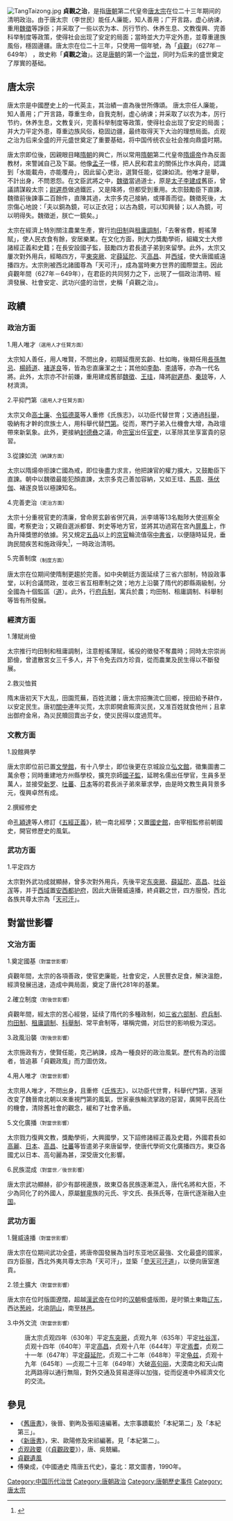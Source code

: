 {{For|2005年於中國大陸拍攝的歷史劇|貞觀之治 (電視劇)}}
{{Multiple issues|
{{Original research|time=2021-07-24}}
{{Copy edit|time=2022-06-21T10:55:27+00:00}}
}}
[[File:TangTaizong.jpg|thumb]]
'''貞觀之治'''，是指[[唐朝|唐朝]]第二代皇帝[[唐太宗|唐太宗]]在位二十三年期间的清明政治。由于唐太宗（李世民）能任人廉能，知人善用；广开言路，虚心纳谏，重用[[魏徵|魏徵]]等諍臣；并采取了一些以农为本、厉行节约、休养生息、文教復興、完善科举制度等政策，使得社会出现了安定的局面；當時並大力平定外患，並尊重邊族風俗，穩固邊疆。唐太宗在位二十三年，只使用一個年號，為「[[貞觀_(唐朝)|貞觀]]」（627年－649年） ，故史称「'''貞觀之治'''」。这是[[唐朝|唐朝]]的第一个[[治世|治世]]，同时为后来的盛世奠定了厚實的基础。

== 唐太宗 ==
唐太宗是中國歷史上的一代英主，其治績一直為後世所傳頌。
唐太宗任人廉能，知人善用；广开言路，尊重生命，自我克制，虚心纳谏；并采取了以农为本，厉行节约，休养生息，文教复兴，完善科举制度等政策，使得社会出现了安定的局面；并大力平定外患，尊重边族风俗，稳固边疆，最终取得天下大治的理想局面。贞观之治为后来全盛的开元盛世奠定了重要基础，将中国传统农业社会推向鼎盛时期。

唐太宗即位後，因親眼目睹[[隋朝|隋朝]]的興亡，所以常用[[隋朝|隋朝]]第二代皇帝[[隋煬帝|隋煬帝]]作為反面教材，來警誡自己及下屬。他像[[孟子|孟子]]一樣，把人民和君主的關係比作水與舟，認識到「水能載舟，亦能覆舟」，因此留心吏治，選賢任能，從諫如流。他唯才是舉，不計出身，不問恩怨。在文臣武將之中，[[魏徵|魏徵]]當過道士，原是[[太子|太子]][[李建成|李建成]]舊臣，曾議請謀殺太宗；[[尉遲恭|尉遲恭]]做過鐵匠，又是降將，但都受到重用。太宗鼓勵臣下直諫，魏徵前後諫事二百餘件，直陳其過，太宗多克己接納，或擇善而從。魏徵死後，太宗傷心地說：「夫以銅為鏡，可以正衣冠；以古為鏡，可以知興替；以人為鏡，可以明得失。魏徵逝，朕亡一鏡矣。」 

太宗在經濟上特別關注農業生產，實行[[均田制|均田制]]與[[租庸調制|租庸調制]]，「去奢省費，輕徭薄賦」，使人民衣食有餘，安居樂業。在文化方面，則大力獎勵學術，組織文士大修諸經正義和史籍；在長安設國子監，鼓勵四方君長遣子弟到來留學。此外，太宗又屢次對外用兵，經略四方，平[[東突厥|東突厥]]、定[[薛延陀|薛延陀]]、灭[[高昌|高昌]]、并[[西域|西域]]，使大唐國威遠播四方。太宗則被西北諸國尊為「天可汗」，成為當時東方世界的國際盟主。因此貞觀年間（627年－649年），在君臣的共同努力之下，出現了一個政治清明、經濟發展、社會安定、武功兴盛的治世，史稱「貞觀之治」。

== 政績 ==
===政治方面===
1.用人唯才<small>（選用人才任賢方面）</small>

太宗知人善任，用人唯賢，不問出身，初期延攬房玄齡、杜如晦，後期任用[[長孫無忌|長孫無忌]]、[[楊師道|楊師道]]、[[褚遂良|褚遂良]]等，皆為忠直廉潔之士；其他如[[李勣|李勣]]、[[李靖|李靖]]等，亦為一代名將。此外，太宗亦不計前嫌，重用建成舊部[[魏徵|魏徵]]、[[王珪|王珪]]，降將[[尉遲恭|尉遲恭]]、[[秦琼|秦琼]]等，人材濟濟。

2.平抑門第<small>（選用人才任賢方面）</small>

太宗又命[[高士廉|高士廉]]、[[令狐德棻|令狐德棻]]等人重修《氏族志》，以功臣代替世冑；又通過[[科舉|科舉]]，吸納有才幹的庶族士人，用科舉代替[[門第|門第]]。從而，寒門子弟入仕機會大增，為政壇帶來新氣象。此外，更接納[[封德彝|封德彝]]之議，命[[宗室|宗室]]出任[[官吏|官吏]]，以革除其坐享富貴的惡習。

3.從諫如流<small>（納諫方面）</small>

太宗以隋煬帝拒諫亡國為戒，即位後盡力求言，他把諫官的權力擴大，又鼓勵臣下直諫。朝中以魏徵最能犯顏直諫，太宗多克己善加容納，又如王珪、[[馬周|馬周]]、[[孫伏伽|孫伏伽]]、褚遂良皆以極諫知名。

4.完善吏治<small>（吏治方面）</small>

太宗十分重視官吏的清廉，曾命房玄齡省併冗員，派李靖等13名黜陟大使巡察全國，考察吏治；又親自選派都督、刺史等地方官，並將其功過寫在宮內[[屏風|屏風]]上，作為升降獎懲的依據。另又規定[[唐朝官職表|五品]]以上的[[京官|京官]]輪流值宿[[中書省|中書省]]，以便隨時延見，垂詢民間疾苦和施政得失<ref>{{Cite book|title=中國通史 隨唐五代史|last=傅|first=樂成|publisher=眾文|year=1990|isbn=9-575-32033-6|location=臺北|pages=47}}</ref>，一時政治清明。

5.完善制度<sub>（制度方面）</sub>

唐太宗在位期间使隋制更趨於完善。如中央朝廷方面延续了三省六部制，特設政事堂，以利合議問政，並收三省互相牽制之效；地方上沿襲了隋代的郡縣兩級制，分全國為十個監區（[[道_(行政區)|道]]）。此外，行[[府兵制|府兵制]]，寓兵於農；均田制、租庸調制、科舉制等皆有所發展。

===經濟方面===
1.薄賦尚儉

太宗推行均田制和租庸調制，注意輕徭薄賦，徭役的徵發不奪農時；同時太宗崇尚節儉，曾遣散宮女三千多人，并下令免去四方珍貢，從而農業及民生得以不斷發展。

2.救災恤貧

隋末唐初天下大乱，田園荒蕪，百姓流離；唐太宗招撫流亡回鄉，授田給予耕作，以安定民生。唐初[[關中|關中]]連年災荒，太宗即開倉賑濟災民，又准百姓就食他州；且拿出御府金帛，為災民贖回賣出子女，使災民得以度過荒年。

===文教方面===
1.設館興學

唐太宗即位前已置[[文學館|文學館]]，有十八學士，即位後更在京城設立[[弘文館|弘文館]]，徵集圖書二萬余卷；同時重建地方州縣學校，擴充京師[[國子監|國子監]]，延聘名儒出任學官，生員多至萬人，並接受[[新罗|新罗]]、[[吐蕃|吐蕃]]、[[日本|日本]]等的君長派子弟來華求學，由是時文教生員背景多元，復興卓然有成。

2.撰經修史

命[[孔穎達|孔穎達]]等人修訂《[[五經正義|五經正義]]》，統一南北經學；又置[[國史館|國史館]]，由宰相監修前朝國史，開官修歷史的風氣。

===武功方面===
1.平定四方

太宗對外武功成就顯赫，曾多次對外用兵，先後平定[[东突厥|东突厥]]、[[薛延陀|薛延陀]]、[[高昌|高昌]]、[[吐谷浑|吐谷浑]]等，并于[[西域|西域]]置[[安西都护府|安西都护府]]，因此大唐聲威遠播，終貞觀之世，四方服悅，西北各族共尊太宗為「[[天可汗|天可汗]]」。

==對當世影響==
===文治方面===
1.奠定國基<small>（對當世影響）</small>

貞觀年間，太宗的各項善政，使官吏廉能，社會安定，人民豐衣足食，解決溫飽，經濟發展迅速，造成中興局面，奠定了唐代281年的基業。

2.確立制度<small>（對後世影響）</small>

貞觀年間，經太宗的苦心經營，延续了隋代的多種政制，如[[三省六部制|三省六部制]]、[[府兵制|府兵制]]、[[均田制|均田制]]、[[租庸調制|租庸調制]]、[[科舉制|科舉制]]、常平倉制等，堪稱完備，对后世的影响极为深远。

3.政風沿襲<small>（對後世影響）</small>

太宗施政有方，使賢任能，克己納諫，成為一種良好的政治風氣。歷代有為的治國者，皆追慕「貞觀政風」而力圖仿效。

4.用人唯才<small>（對當世影響）</small>

太宗用人唯才，不問出身，且重修《[[氏族志|氏族志]]》，以功臣代世冑，科舉代門第，逐渐改变了魏晉南北朝以來重視門第的風氣，世家豪族輪流掌政的惡習，廣開平民高仕的機會，清除舊社會的觀念，緩和了社會矛盾。

5.文化廣播<small>（對當世影響）</small>

太宗戮力復興文教，獎勵學術，大興國學，又下詔修諸經正義及史籍，外國君長如[[高麗|高麗]]、[[日本|日本]]、[[高昌|高昌]]、[[吐蕃|吐蕃]]等皆遣弟子來唐留學，使唐代學術文化廣播四方。東亞各國尤以日本、高句麗為甚，深受唐文化影響。

6.民族混成<small>（對當世／後世影響）</small>

唐太宗武功顯赫，卻少有鄙視邊族，故東亞各民族逐漸混入，唐代名將和大臣，不少為同化了的外國人，原屬[[鮮卑|鮮卑]]族的元氏、宇文氏、長孫氏等，在唐代逐渐融入[[中国|中国]]。

===武功方面===
{{File2|zh-hans=唐太宗时疆域图（简）.png|zh-hant=唐太宗时疆域图（繁）.png|thumb|400px|right|zh-hans_desc=唐太宗贞观年间的唐朝疆域|zh- hant_desc=唐太宗贞觀年间的唐朝疆域}}
1.聲威遠播<small>（對當世影響）</small>

唐太宗在位期间武功全盛，將唐帝国發展為当时东亚地区最強、文化最盛的國家，四方臣服，西北外夷共尊太宗為「天可汗」，並築「[[參天可汗道|參天可汗道]]」，以便向唐室進貢。

2.领土擴大<small>（對當世影響）</small>

唐太宗在位时版圖遼闊，超越[[漢武帝|漢武帝]]在位时的[[汉朝|汉朝]]极盛版图，是时領土東臨[[辽东|辽东]]，西达[[葱岭|葱岭]]，北逾[[阴山|阴山]]，南至[[林邑|林邑]]。

3.中外文流<small>（對當世影響）</small>

:唐太宗贞观四年（630年）平定[[东突厥|东突厥]]，贞观九年（635年）平定[[吐谷浑|吐谷浑]]，贞观十四年（640年）平定[[高昌|高昌]]，贞观十八年（644年）平定[[焉耆|焉耆]]，贞观二十一年（647年）平定[[薛延陀|薛延陀]]，贞观二十二年（648年）平定[[龟兹|龟兹]]，贞观十九年（645年）—贞观二十三年（649年）大破[[高句丽|高句丽]]，大漠南北和天山南北两路得以通行無阻，對外交通及貿易遂得以加強，從而促進中外經濟文化的交流。

==參見==
*《[[:s:舊唐書|舊唐書]]》，後晉、劉昫及張昭遠編著。太宗事蹟載於「本紀第二」及「本紀第三」。
*《[[:s:新唐書|新唐書]]》，宋、歐陽修及宋祁編著。見「本紀第二」。
*[[贞观政要|贞观政要]]（《[[:s:貞觀政要|貞觀政要]]》），唐、吳兢編。
*[[貞觀遺風|貞觀遺風]]
*傅樂成，《中國通史 隋唐五代史》，臺北：眾文圖書，1990年。

{{唐朝歷史事件|cat=1|index=ZGZZ}}
[[Category:中国历代治世|Category:中国历代治世]]
[[Category:唐朝政治|Category:唐朝政治]]
[[Category:唐朝歷史事件|Category:唐朝歷史事件]]
[[Category:唐太宗|Category:唐太宗]]